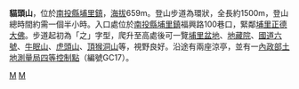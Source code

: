 '''貓頭山'''，位於[[南投縣|南投縣]][[埔里鎮|埔里鎮]]，[[海拔|海拔]]659m。登山步道為環狀，全長約1500m，登山總時間約需一個半小時。入口處位於[[南投縣|南投縣]][[埔里鎮|埔里鎮]]福興路100巷口，緊鄰[[埔里正德大佛|埔里正德大佛]]。步道起初為「之」字型，爬升至高處後可一覽[[埔里盆地|埔里盆地]]、[[地藏院|地藏院]]、[[水沙連高速公路|國道六號]]、[[牛眠山|牛眠山]]、[[虎頭山|虎頭山]]、[[頂猴洞山|頂猴洞山]]等，視野良好。沿途有兩座涼亭，並有一[[內政部土地測量局|內政部土地測量局]][[四等控制點|四等控制點]]（編號GC17）。

[[Category:埔里鎮|M]]
[[Category:南投縣山峰|M]]
